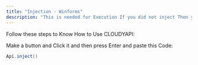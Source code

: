 ```yaml
---
title: "Injection - Winforms"
description: "This is needed for Execution If you did not inject Then you cant execute scripts"
---
```


Follow these steps to Know How to Use CLOUDYAPI:

Make a button and Click it and then press Enter and paste this Code:

<CodeGroup>

```csharp File 2
Api.inject()
```

</CodeGroup>

### 